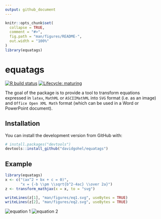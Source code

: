 ```yaml
---
output: github_document
---
```


<!-- README.md is generated from README.Rmd. Please edit that file -->

```r
knitr::opts_chunk$set(
  collapse = TRUE,
  comment = "#>",
  fig.path = "man/figures/README-",
  out.width = "100%"
)
library(equatags)
```

# equatags

<!-- badges: start -->
[![R build status](https://github.com/davidgohel/equatags/workflows/R-CMD-check/badge.svg)](https://github.com/davidgohel/equatags/actions)
[![Lifecycle: maturing](https://img.shields.io/badge/lifecycle-maturing-blue.svg)](https://www.tidyverse.org/lifecycle/#maturing)
<!-- badges: end -->

The goal of the package is to provide a tool to transform equations expressed in
`latex`, `MathML` or `ASCIIMathML` into `SVG` format (i.e. as an image) and
`Office Open XML Math` format (which can be used in a Word or PowerPoint
document).

## Installation

You can install the development version from GitHub with:

``` r
# install.packages("devtools")
devtools::install_github("davidgohel/equatags")
```
## Example

```r
library(equatags)
x <- c("(ax^2 + bx + c = 0)",
       "x = {-b \\pm \\sqrt{b^2-4ac} \\over 2a}")
z <- transform_mathjax(x = x, to = "svg")

writeLines(z[1], "man/figures/eq1.svg", useBytes = TRUE)
writeLines(z[2], "man/figures/eq2.svg", useBytes = TRUE)
```

![equation 1](man/figures/eq1.svg)
![equation 2](man/figures/eq2.svg)
